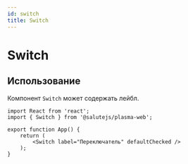 ```yaml
---
id: switch
title: Switch
---
```



# Switch
<Description name="Switch" />
<PropsTable name="Switch" />

## Использование
Компонент `Switch` может содержать лейбл.

```tsx live
import React from 'react';
import { Switch } from '@salutejs/plasma-web';

export function App() {
    return (
        <Switch label="Переключатель" defaultChecked />
    );
}
```
